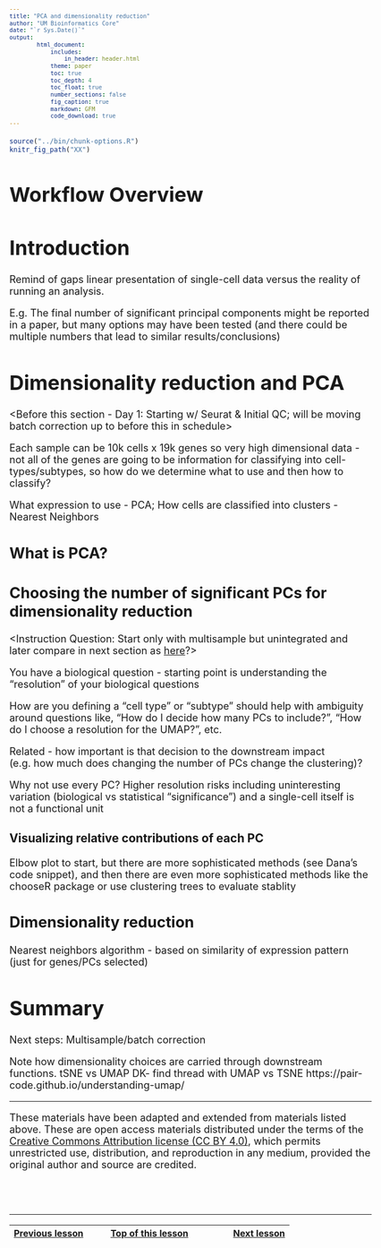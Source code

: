 ```yaml
---
title: "PCA and dimensionality reduction"
author: "UM Bioinformatics Core"
date: "`r Sys.Date()`"
output:
        html_document:
            includes:
                in_header: header.html
            theme: paper
            toc: true
            toc_depth: 4
            toc_float: true
            number_sections: false
            fig_caption: true
            markdown: GFM
            code_download: true
---
```


<style type="text/css">
body, td {
   font-size: 18px;
}
code.r{
  font-size: 12px;
}
pre {
  font-size: 12px
}
</style>

```r
source("../bin/chunk-options.R")
knitr_fig_path("XX")
```
# Workflow Overview {.unlisted .unnumbered}

# Introduction 

Remind of gaps linear presentation of single-cell data versus the reality of running an analysis. 

E.g. The final number of significant principal components might be reported in a paper, but many options may have been tested (and there could be multiple numbers that lead to similar results/conclusions)

<Add specific goals for section>

# Dimensionality reduction and PCA

<Before this section - Day 1: Starting w/ Seurat & Initial QC; will be moving batch correction up to before this in schedule>

Each sample can be 10k cells x 19k genes so very high dimensional data - not all of the genes are going to be information for classifying into cell-types/subtypes, so how do we determine what to use and then how to classify?

What expression to use - PCA; How cells are classified into clusters - Nearest Neighbors

## What is PCA?


## Choosing the number of significant PCs for dimensionality reduction

<Instruction Question: Start only with multisample but unintegrated and later compare in next section as [here](https://bmcbioinformatics.biomedcentral.com/articles/10.1186/s12859-021-03957-4)?>

You have a biological question - starting point is understanding the “resolution” of your biological questions

How are you defining a “cell type” or “subtype” should help with ambiguity around questions like, "How do I decide how many PCs to include?", "How do I choose a resolution for the UMAP?", etc.

Related - how important is that decision to the downstream impact (e.g. how much does changing the number of PCs change the clustering)?

Why not use every PC? Higher resolution risks including uninteresting variation (biological vs statistical “significance”) and a single-cell itself is not a functional unit

### Visualizing relative contributions of each PC

Elbow plot to start, but there are more sophisticated methods (see Dana's code snippet), and then there are even more sophisticated methods like the chooseR package or use clustering trees to evaluate stablity

## Dimensionality reduction

Nearest neighbors algorithm - based on similarity of expression pattern (just for genes/PCs selected)




# Summary

Next steps: Multisample/batch correction 

Note how dimensionality choices are carried through downstream functions.
tSNE vs UMAP
DK- find thread with UMAP vs TSNE
https://pair-code.github.io/understanding-umap/ 


----

These materials have been adapted and extended from materials listed above. These are open access materials distributed under the terms of the [Creative Commons Attribution license (CC BY 4.0)](http://creativecommons.org/licenses/by/4.0/), which permits unrestricted use, distribution, and reproduction in any medium, provided the original author and source are credited.

<br/>
<br/>
<hr/>
| [Previous lesson](XXXX.html) | [Top of this lesson](#top) | [Next lesson](XXXX.html) |
| :--- | :----: | ---: |



